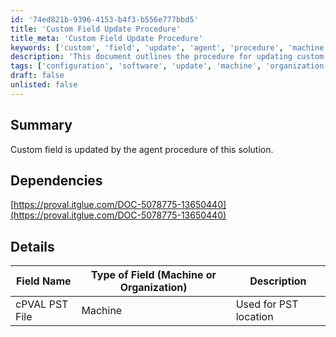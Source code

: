 ```yaml
---
id: '74ed821b-9396-4153-b4f3-b556e777bbd5'
title: 'Custom Field Update Procedure'
title_meta: 'Custom Field Update Procedure'
keywords: ['custom', 'field', 'update', 'agent', 'procedure', 'machine', 'organization']
description: 'This document outlines the procedure for updating custom fields via the agent. It includes dependencies and details about the specific fields that can be updated, including their types and descriptions.'
tags: ['configuration', 'software', 'update', 'machine', 'organization']
draft: false
unlisted: false
---
```

## Summary

Custom field is updated by the agent procedure of this solution.

## Dependencies

[https://proval.itglue.com/DOC-5078775-13650440](https://proval.itglue.com/DOC-5078775-13650440)

## Details

| Field Name         | Type of Field (Machine or Organization) | Description            |
|--------------------|-----------------------------------------|------------------------|
| cPVAL PST File     | Machine                                 | Used for PST location  |











